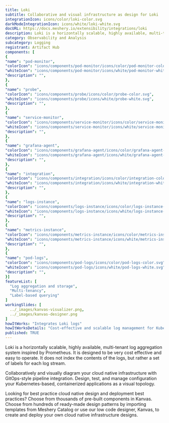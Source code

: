 ```yaml
---
title: Loki
subtitle: Collaborative and visual infrastructure as design for Loki
integrationIcon: icons/color/loki-color.svg
darkModeIntegrationIcon: icons/white/loki-white.svg
docURL: https://docs.meshery.io/extensibility/integrations/loki
description: Loki is a horizontally scalable, highly available, multi-tenant log aggregation system inspired by Prometheus. It is designed to be very cost effective and easy to operate. It does not index the contents of the logs, but rather a set of labels for each log stream.
category: Observability and Analysis
subcategory: Logging
registrant: Artifact Hub
components: [
{
"name": "pod-monitor",
"colorIcon": "icons/components/pod-monitor/icons/color/pod-monitor-color.svg",
"whiteIcon": "icons/components/pod-monitor/icons/white/pod-monitor-white.svg",
"description": "",
},
{
"name": "probe",
"colorIcon": "icons/components/probe/icons/color/probe-color.svg",
"whiteIcon": "icons/components/probe/icons/white/probe-white.svg",
"description": "",
},
{
"name": "service-monitor",
"colorIcon": "icons/components/service-monitor/icons/color/service-monitor-color.svg",
"whiteIcon": "icons/components/service-monitor/icons/white/service-monitor-white.svg",
"description": "",
},
{
"name": "grafana-agent",
"colorIcon": "icons/components/grafana-agent/icons/color/grafana-agent-color.svg",
"whiteIcon": "icons/components/grafana-agent/icons/white/grafana-agent-white.svg",
"description": "",
},
{
"name": "integration",
"colorIcon": "icons/components/integration/icons/color/integration-color.svg",
"whiteIcon": "icons/components/integration/icons/white/integration-white.svg",
"description": "",
},
{
"name": "logs-instance",
"colorIcon": "icons/components/logs-instance/icons/color/logs-instance-color.svg",
"whiteIcon": "icons/components/logs-instance/icons/white/logs-instance-white.svg",
"description": "",
},
{
"name": "metrics-instance",
"colorIcon": "icons/components/metrics-instance/icons/color/metrics-instance-color.svg",
"whiteIcon": "icons/components/metrics-instance/icons/white/metrics-instance-white.svg",
"description": "",
},
{
"name": "pod-logs",
"colorIcon": "icons/components/pod-logs/icons/color/pod-logs-color.svg",
"whiteIcon": "icons/components/pod-logs/icons/white/pod-logs-white.svg",
"description": "",
}]
featureList: [
  "Log aggregation and storage",
  "Multi-tenancy",
  "Label-based querying"
]
workingSlides: [
  ../_images/kanvas-visualizer.png,
  ../_images/kanvas-designer.png
]
howItWorks: "Integrates Loki logs"
howItWorksDetails: "Cost-effective and scalable log management for Kubernetes"
published: TRUE
---
```

<p>
Loki is a horizontally scalable, highly available, multi-tenant log aggregation system inspired by Prometheus. It is designed to be very cost effective and easy to operate. It does not index the contents of the logs, but rather a set of labels for each log stream.
</p>
<p>
    Collaboratively and visually diagram your cloud native infrastructure with GitOps-style pipeline integration. Design, test, and manage configuration your Kubernetes-based, containerized applications as a visual topology.
</p>
<p>
    Looking for best practice cloud native design and deployment best practices? Choose from thousands of pre-built components in Kanvas. Choose from hundreds of ready-made design patterns by importing templates from Meshery Catalog or use our low code designer, Kanvas, to create and deploy your own cloud native infrastructure designs.
</p>
